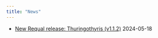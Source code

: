 ```yaml
---
title: "News"
---
```


- [New Requal release: Thuringothyris (v1.1.2)](https://github.com/RE-QDA/requal/discussions/145) 2024-05-18